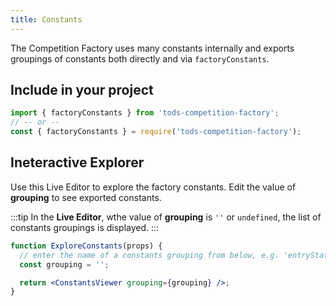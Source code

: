 ```yaml
---
title: Constants
---
```


The Competition Factory uses many constants internally and exports groupings of constants both directly and via `factoryConstants`.

## Include in your project

```js
import { factoryConstants } from 'tods-competition-factory';
// -- or --
const { factoryConstants } = require('tods-competition-factory');
```

## Ineteractive Explorer

Use this Live Editor to explore the factory constants. Edit the value of **grouping** to see exported constants.

:::tip
In the **Live Editor**, wthe value of **grouping** is `''` or `undefined`, the list of constants groupings is displayed.
:::

```jsx live
function ExploreConstants(props) {
  // enter the name of a constants grouping from below, e.g. 'entryStatutsConstants'
  const grouping = '';

  return <ConstantsViewer grouping={grouping} />;
}
```
